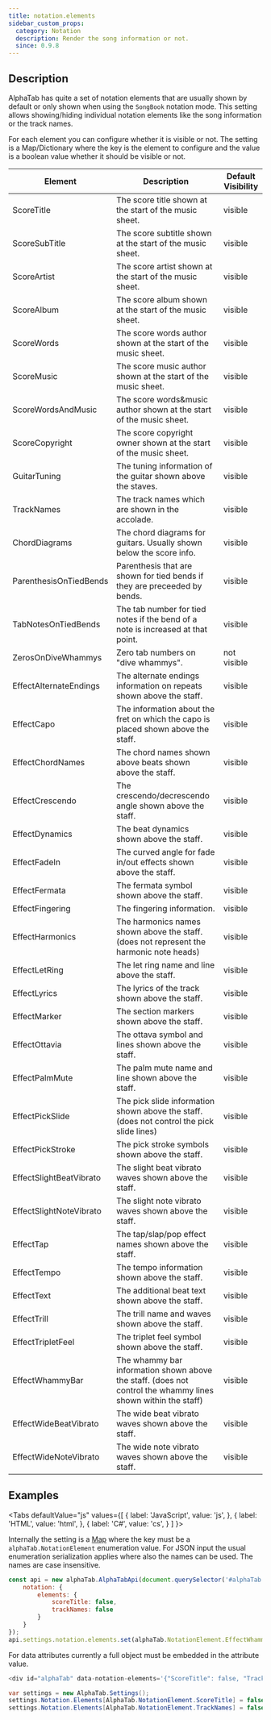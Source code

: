```yaml
---
title: notation.elements
sidebar_custom_props:
  category: Notation
  description: Render the song information or not.
  since: 0.9.8
---
```


<SinceBadge since="0.9.8" />


## Description

AlphaTab has quite a set of notation elements that are usually shown by default or only shown when using
the `SongBook` notation mode. This setting allows showing/hiding individual notation elements like the
song information or the track names.

For each element you can configure whether it is visible or not. The setting is a Map/Dictionary where
the key is the element to configure and the value is a boolean value whether it should be visible or not. 

<PropertyDescription metadata={metadata} />

<table className="table table-striped table-condensed type-table">
    <thead>
        <tr>
            <th>Element</th>
            <th>Description</th>
            <th>Default Visibility</th>
        </tr>
    </thead>
    <tbody>
        <tr>
            <td>ScoreTitle</td>
            <td>The score title shown at the start of the music sheet.</td>
            <td>visible</td>
        </tr>
        <tr>
            <td>ScoreSubTitle</td>
            <td>The score subtitle shown at the start of the music sheet.</td>
            <td>visible</td>
        </tr>
        <tr>
            <td>ScoreArtist</td>
            <td>The score artist shown at the start of the music sheet.</td>
            <td>visible</td>
        </tr>
        <tr>
            <td>ScoreAlbum</td>
            <td>The score album shown at the start of the music sheet.</td>
            <td>visible</td>
        </tr>
        <tr>
            <td>ScoreWords</td>
            <td>The score words author shown at the start of the music sheet.</td>
            <td>visible</td>
        </tr>
        <tr>
            <td>ScoreMusic</td>
            <td>The score music author shown at the start of the music sheet.</td>
            <td>visible</td>
        </tr>
        <tr>
            <td>ScoreWordsAndMusic</td>
            <td>The score words&amp;music author shown at the start of the music sheet.</td>
            <td>visible</td>
        </tr>
        <tr>
            <td>ScoreCopyright</td>
            <td>The score copyright owner shown at the start of the music sheet.</td>
            <td>visible</td>
        </tr>
        <tr>
            <td>GuitarTuning</td>
            <td>The tuning information of the guitar shown above the staves.</td>
            <td>visible</td>
        </tr>
        <tr>
            <td>TrackNames</td>
            <td>The track names which are shown in the accolade.</td>
            <td>visible</td>
        </tr>
        <tr>
            <td>ChordDiagrams</td>
            <td>The chord diagrams for guitars. Usually shown below the score info.</td>
            <td>visible</td>
        </tr>
        <tr>
            <td>ParenthesisOnTiedBends</td>
            <td>
                Parenthesis that are shown for tied bends if they are preceeded by bends.
            </td>
            <td>visible</td>
        </tr>
        <tr>
            <td>TabNotesOnTiedBends</td>
            <td>
                The tab number for tied notes if the bend of a note is increased at that
                point.
            </td>
            <td>visible</td>
        </tr>
        <tr>
            <td>ZerosOnDiveWhammys</td>
            <td>Zero tab numbers on "dive whammys".</td>
            <td>not visible</td>
        </tr>
        <tr>
            <td>EffectAlternateEndings</td>
            <td>The alternate endings information on repeats shown above the staff.</td>
            <td>visible</td>
        </tr>
        <tr>
            <td>EffectCapo</td>
            <td>
                The information about the fret on which the capo is placed shown above the
                staff.
            </td>
            <td>visible</td>
        </tr>
        <tr>
            <td>EffectChordNames</td>
            <td>The chord names shown above beats shown above the staff.</td>
            <td>visible</td>
        </tr>
        <tr>
            <td>EffectCrescendo</td>
            <td>The crescendo/decrescendo angle shown above the staff.</td>
            <td>visible</td>
        </tr>
        <tr>
            <td>EffectDynamics</td>
            <td>The beat dynamics shown above the staff.</td>
            <td>visible</td>
        </tr>
        <tr>
            <td>EffectFadeIn</td>
            <td>The curved angle for fade in/out effects shown above the staff.</td>
            <td>visible</td>
        </tr>
        <tr>
            <td>EffectFermata</td>
            <td>The fermata symbol shown above the staff.</td>
            <td>visible</td>
        </tr>
        <tr>
            <td>EffectFingering</td>
            <td>The fingering information.</td>
            <td>visible</td>
        </tr>
        <tr>
            <td>EffectHarmonics</td>
            <td>
                The harmonics names shown above the staff. (does not represent the harmonic
                note heads)
            </td>
            <td>visible</td>
        </tr>
        <tr>
            <td>EffectLetRing</td>
            <td>The let ring name and line above the staff.</td>
            <td>visible</td>
        </tr>
        <tr>
            <td>EffectLyrics</td>
            <td>The lyrics of the track shown above the staff.</td>
            <td>visible</td>
        </tr>
        <tr>
            <td>EffectMarker</td>
            <td>The section markers shown above the staff.</td>
            <td>visible</td>
        </tr>
        <tr>
            <td>EffectOttavia</td>
            <td>The ottava symbol and lines shown above the staff.</td>
            <td>visible</td>
        </tr>
        <tr>
            <td>EffectPalmMute</td>
            <td>The palm mute name and line shown above the staff.</td>
            <td>visible</td>
        </tr>
        <tr>
            <td>EffectPickSlide</td>
            <td>
                The pick slide information shown above the staff. (does not control the pick
                slide lines)
            </td>
            <td>visible</td>
        </tr>
        <tr>
            <td>EffectPickStroke</td>
            <td>The pick stroke symbols shown above the staff.</td>
            <td>visible</td>
        </tr>
        <tr>
            <td>EffectSlightBeatVibrato</td>
            <td>The slight beat vibrato waves shown above the staff.</td>
            <td>visible</td>
        </tr>
        <tr>
            <td>EffectSlightNoteVibrato</td>
            <td>The slight note vibrato waves shown above the staff.</td>
            <td>visible</td>
        </tr>
        <tr>
            <td>EffectTap</td>
            <td>The tap/slap/pop effect names shown above the staff.</td>
            <td>visible</td>
        </tr>
        <tr>
            <td>EffectTempo</td>
            <td>The tempo information shown above the staff.</td>
            <td>visible</td>
        </tr>
        <tr>
            <td>EffectText</td>
            <td>The additional beat text shown above the staff.</td>
            <td>visible</td>
        </tr>
        <tr>
            <td>EffectTrill</td>
            <td>The trill name and waves shown above the staff.</td>
            <td>visible</td>
        </tr>
        <tr>
            <td>EffectTripletFeel</td>
            <td>The triplet feel symbol shown above the staff.</td>
            <td>visible</td>
        </tr>
        <tr>
            <td>EffectWhammyBar</td>
            <td>
                The whammy bar information shown above the staff. (does not control the
                whammy lines shown within the staff)
            </td>
            <td>visible</td>
        </tr>
        <tr>
            <td>EffectWideBeatVibrato</td>
            <td>The wide beat vibrato waves shown above the staff.</td>
            <td>visible</td>
        </tr>
        <tr>
            <td>EffectWideNoteVibrato</td>
            <td>The wide note vibrato waves shown above the staff.</td>
            <td>visible</td>
        </tr>
    </tbody>
</table>


## Examples

<Tabs
  defaultValue="js"
  values={[
    { label: 'JavaScript', value: 'js', },
    { label: 'HTML', value: 'html', },
    { label: 'C#', value: 'cs', }
  ]
}>
<TabItem value="js">

Internally the setting is a [Map](https://developer.mozilla.org/en-US/docs/Web/JavaScript/Reference/Global_Objects/Map) where the key must be a `alphaTab.NotationElement` enumeration value. 
For JSON input the usual enumeration serialization applies where also the names can be used. The names 
are case insensitive.  

```js
const api = new alphaTab.AlphaTabApi(document.querySelector('#alphaTab'), {
    notation: {
        elements: {
            scoreTitle: false,
            trackNames: false
        }
    }
});
api.settings.notation.elements.set(alphaTab.NotationElement.EffectWhammyBar, false);
```

</TabItem>
<TabItem value="html">

For data attributes currently a full object must be embedded in the attribute value. 

```js
<div id="alphaTab" data-notation-elements='{"ScoreTitle": false, "TrackNames": false}'></div>
```

</TabItem>
<TabItem value="cs">

```cs
var settings = new AlphaTab.Settings();
settings.Notation.Elements[AlphaTab.NotationElement.ScoreTitle] = false;
settings.Notation.Elements[AlphaTab.NotationElement.TrackNames] = false;
```

</TabItem>
</Tabs>